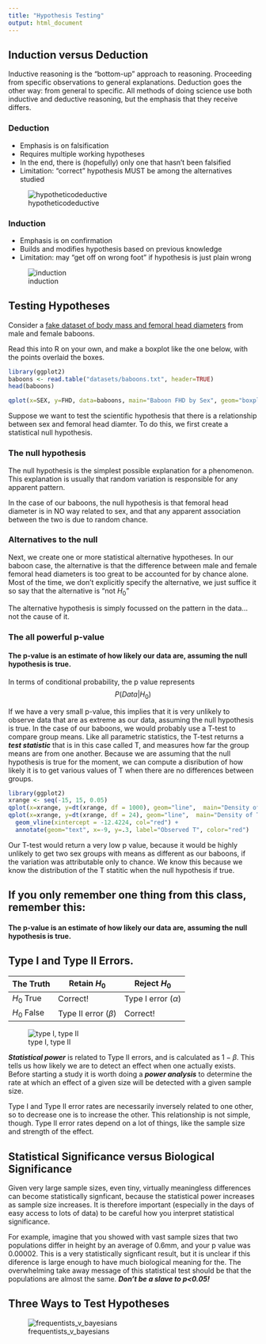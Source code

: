 ```yaml
---
title: "Hypothesis Testing"
output: html_document
---
```


## Induction versus Deduction

Inductive reasoning is the "bottom-up" approach to reasoning. Proceeding from specific observations to general explanations.  Deduction goes the other way: from general to specific. All methods of doing science use both inductive and deductive reasoning, but the emphasis that they receive differs. 

### Deduction

*  Emphasis is on falsification
*  Requires multiple working hypotheses
*  In the end, there is (hopefully) only one that hasn't been falsified
*  Limitation: "correct" hypothesis MUST be among the alternatives studied

![hypotheticodeductive][hypothetico]

### Induction

*  Emphasis is on confirmation
*  Builds and modifies hypothesis based on previous knowledge
*  Limitation: may "get off on wrong foot" if hypothesis is just plain wrong

![induction][inductive]

## Testing Hypotheses

Consider a [fake dataset of body mass and femoral head diameters](datasets/baboons.txt) from male and female baboons. 

<span class="mega-octicon octicon-puzzle"></span> Read this into R on your own, and make a boxplot like the one below, with the points overlaid the boxes. 

```r
library(ggplot2)
baboons <- read.table("datasets/baboons.txt", header=TRUE)
head(baboons)

qplot(x=SEX, y=FHD, data=baboons, main="Baboon FHD by Sex", geom="boxplot") + geom_point(color="red", size=3)
```

Suppose we want to test the scientific hypothesis that there is a relationship between sex and femoral head diamter.  To do this, we first create a statistical null hypothesis.

### The null hypothesis

The null hypothesis is the simplest possible explanation for a phenomenon.  This explanation is usually that random variation is responsible for any apparent pattern.

In the case of our baboons,  the null hypothesis is that femoral head diameter is in NO way related to sex, and that any apparent association between the two is due to random chance.  

### Alternatives to the null

Next, we create one or more statistical alternative hypotheses.  In our baboon case, the alternative is that the difference between male and female femoral head diameters is too great to be accounted for by chance alone. Most of the time, we don't explicitly specify the alternative, we just suffice it so say that the alternative is "not $H_0$"

<span class="mega-octicon octicon-alert"></span> The alternative hypothesis is simply focussed on the pattern in the data...not the cause of it. 

### The all powerful p-value

#### The p-value is an estimate of how likely our data are, assuming the null hypothesis is true.

In terms of conditional probability, the p value represents $$ P(Data|H_0) $$

If we have a very small p-value, this implies that it is very unlikely to observe data that are as extreme as our data, assuming the null hypothesis is true.  In the case of our baboons, we would probably use a T-test to compare group means. Like all parametric statistics, the T-test returns a ***test statistic*** that is in this case called T, and measures how far the group means are from one another. Because we are assuming that the null hypothesis is true for the moment, we can compute a disribution of how likely it is to get various values of T when there are no differences between groups.

```r
library(ggplot2)
xrange <- seq(-15, 15, 0.05)
qplot(x=xrange, y=dt(xrange, df = 1000), geom="line",  main="Density of T-Distribution df=1000")
qplot(x=xrange, y=dt(xrange, df = 24), geom="line",  main="Density of T-Distribution df=23") +
  geom_vline(xintercept = -12.4224, col="red") + 
  annotate(geom="text", x=-9, y=.3, label="Observed T", color="red")
```

Our T-test would return a very low p value, because it would be highly unlikely to get two sex groups with means as different as our baboons, if the variation was attributable only to chance. We know this because we know the distribution of the T statitic when the null hypothesis if true. 

## If you only remember one thing from this class, remember this:

#### The p-value is an estimate of how likely our data are, assuming the null hypothesis is true.

## Type I and Type II Errors.

The Truth | Retain $H_0$ | Reject $H_0$
---------|----------------|---------
$H_0$ True | Correct! | Type I error ($\alpha$)
$H_0$ False | Type II error ($\beta$)| Correct!

![type I, type II][errors]

***Statistical power*** is related to Type II errors, and is calculated as $1 - \beta$. This tells us how likely we are to detect an effect when one actually exists. Before starting a study it is worth doing a ***power analysis*** to determine the rate at which an effect of a given size will be detected with a given sample size. 

Type I and Type II error rates are necessarily inversely related to one other, so to decrease one is to increase the other. This relationship is not simple, though. Type II error rates depend on a lot of things, like the sample size and strength of the effect.

## Statistical Significance versus Biological Significance

Given very large sample sizes, even tiny, virtually meaningless differences can become statistically signficant, because the statistical power increases as sample size increases. It is therefore important (especially in the days of easy access to lots of data) to be careful how you interpret statistical significance.  

For example, imagine that you showed with vast sample sizes that two populations differ in height  by an average of 0.6mm, and your p value was 0.00002.  This is a very statistically signficant result, but it is unclear if this diference is large enough to have much biological meaning for the.  The overwhelming take away message of this statistical test should be that the populations are almost the same.  ***Don't be a slave to p<0.05!*** 

## Three Ways to Test Hypotheses


![frequentists_v_bayesians][xkcd]

[xkcd]: frequentists_vs_bayesians.png
[errors]: typeItype2.jpg
[inductive]: inductive.png
[hypothetico]: hypothetico_deductive.png